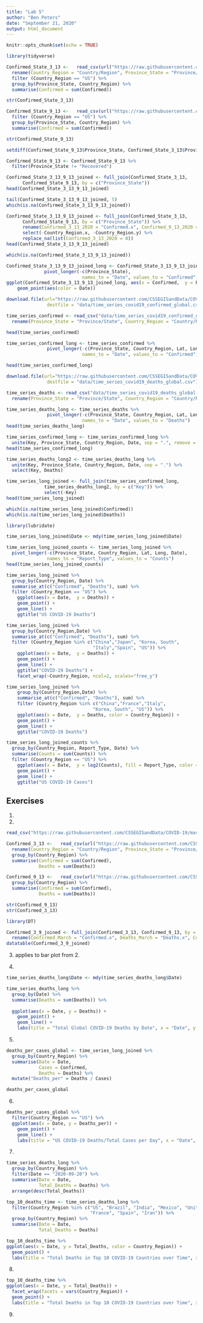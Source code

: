 ```yaml
---
title: "Lab 5"
author: "Ben Peters"
date: "September 21, 2020"
output: html_document
---
```


```r
knitr::opts_chunk$set(echo = TRUE)
```

```r
library(tidyverse)
```

```r
Confirmed_State_3_13 <-   read_csv(url("https://raw.githubusercontent.com/CSSEGISandData/COVID-19/master/csse_covid_19_data/csse_covid_19_daily_reports/03-13-2020.csv")) %>%
  rename(Country_Region = "Country/Region", Province_State = "Province/State") %>% 
  filter (Country_Region == "US") %>% 
  group_by(Province_State, Country_Region) %>% 
  summarise(Confirmed = sum(Confirmed))

str(Confirmed_State_3_13)
```

```r
Confirmed_State_9_13 <-   read_csv(url("https://raw.githubusercontent.com/CSSEGISandData/COVID-19/master/csse_covid_19_data/csse_covid_19_daily_reports/09-13-2020.csv")) %>% 
  filter (Country_Region == "US") %>% 
  group_by(Province_State, Country_Region) %>% 
  summarise(Confirmed = sum(Confirmed)) 

str(Confirmed_State_9_13)
```

```r
setdiff(Confirmed_State_9_13$Province_State, Confirmed_State_3_13$Province_State)
```
```r
Confirmed_State_9_13 <- Confirmed_State_9_13 %>% 
  filter(Province_State != "Recovered")

Confirmed_State_3_13_9_13_joined <- full_join(Confirmed_State_3_13,
      Confirmed_State_9_13, by = c("Province_State"))
head(Confirmed_State_3_13_9_13_joined)
```
```r
tail(Confirmed_State_3_13_9_13_joined, 5)
which(is.na(Confirmed_State_3_13_9_13_joined))
```

```r
Confirmed_State_3_13_9_13_joined <- full_join(Confirmed_State_3_13,
      Confirmed_State_9_13, by = c("Province_State")) %>% 
      rename(Confirmed_3_13_2020 = "Confirmed.x", Confirmed_9_13_2020 = "Confirmed.y") %>% 
      select(-Country_Region.x, -Country_Region.y) %>% 
      replace_na(list(Confirmed_3_13_2020 = 0))
head(Confirmed_State_3_13_9_13_joined)
```

```r
which(is.na(Confirmed_State_3_13_9_13_joined))
```


```r
Confirmed_State_3_13_9_13_joined_long <- Confirmed_State_3_13_9_13_joined %>% 
              pivot_longer(-c(Province_State),
                            names_to = "Date", values_to = "Confirmed")
ggplot(Confirmed_State_3_13_9_13_joined_long, aes(x = Confirmed,  y = Province_State))  + 
    geom_point(aes(color = Date)) 
```

```r
download.file(url="https://raw.githubusercontent.com/CSSEGISandData/COVID-19/master/csse_covid_19_data/csse_covid_19_time_series/time_series_covid19_confirmed_global.csv", 
               destfile = "data/time_series_covid19_confirmed_global.csv")
```

```r
time_series_confirmed <- read_csv("data/time_series_covid19_confirmed_global.csv")%>%
  rename(Province_State = "Province/State", Country_Region = "Country/Region")

head(time_series_confirmed)
```

```r
time_series_confirmed_long <- time_series_confirmed %>% 
               pivot_longer(-c(Province_State, Country_Region, Lat, Long),
                            names_to = "Date", values_to = "Confirmed") 

head(time_series_confirmed_long)
```

```r
download.file(url="https://raw.githubusercontent.com/CSSEGISandData/COVID-19/master/csse_covid_19_data/csse_covid_19_time_series/time_series_covid19_deaths_global.csv", 
               destfile = "data/time_series_covid19_deaths_global.csv")

time_series_deaths <- read_csv("data/time_series_covid19_deaths_global.csv")%>%
  rename(Province_State = "Province/State", Country_Region = "Country/Region")
```

```r
time_series_deaths_long <- time_series_deaths %>% 
               pivot_longer(-c(Province_State, Country_Region, Lat, Long),
                            names_to = "Date", values_to = "Deaths") 
head(time_series_deaths_long)
```

```r
time_series_confirmed_long <- time_series_confirmed_long %>% 
  unite(Key, Province_State, Country_Region, Date, sep = ".", remove = FALSE)
head(time_series_confirmed_long)
```

```r
time_series_deaths_long2 <- time_series_deaths_long %>% 
  unite(Key, Province_State, Country_Region, Date, sep = ".") %>% 
  select(Key, Deaths)
```
```r
time_series_long_joined <- full_join(time_series_confirmed_long,
              time_series_deaths_long2, by = c("Key")) %>% 
              select(-Key)
head(time_series_long_joined)
```
```r
which(is.na(time_series_long_joined$Confirmed))
which(is.na(time_series_long_joined$Deaths))
```

```r
library(lubridate)
```
```r
time_series_long_joined$Date <- mdy(time_series_long_joined$Date)

time_series_long_joined_counts <- time_series_long_joined %>% 
  pivot_longer(-c(Province_State, Country_Region, Lat, Long, Date),
               names_to = "Report_Type", values_to = "Counts")
head(time_series_long_joined_counts)
```

```r
time_series_long_joined %>% 
  group_by(Country_Region, Date) %>% 
  summarise_at(c("Confirmed", "Deaths"), sum) %>% 
  filter (Country_Region == "US") %>% 
    ggplot(aes(x = Date,  y = Deaths)) + 
    geom_point() +
    geom_line() +
    ggtitle("US COVID-19 Deaths")
```

```r
time_series_long_joined %>% 
  group_by(Country_Region,Date) %>% 
  summarise_at(c("Confirmed", "Deaths"), sum) %>% 
  filter (Country_Region %in% c("China","Japan", "Korea, South",
                                "Italy","Spain", "US")) %>% 
    ggplot(aes(x = Date,  y = Deaths)) + 
    geom_point() +
    geom_line() +
    ggtitle("COVID-19 Deaths") +
    facet_wrap(~Country_Region, ncol=2, scales="free_y")
```

```r
time_series_long_joined %>% 
    group_by(Country_Region,Date) %>% 
    summarise_at(c("Confirmed", "Deaths"), sum) %>% 
    filter (Country_Region %in% c("China","France","Italy", 
                                "Korea, South", "US")) %>% 
    ggplot(aes(x = Date,  y = Deaths, color = Country_Region)) + 
    geom_point() +
    geom_line() +
    ggtitle("COVID-19 Deaths")
```

```r
time_series_long_joined_counts %>% 
  group_by(Country_Region, Report_Type, Date) %>% 
  summarise(Counts = sum(Counts)) %>% 
  filter (Country_Region == "US") %>% 
    ggplot(aes(x = Date,  y = log2(Counts), fill = Report_Type, color = Report_Type)) + 
    geom_point() +
    geom_line() +
    ggtitle("US COVID-19 Cases")
```

## Exercises
1.
2.
```r
read_csv("https://raw.githubusercontent.com/CSSEGISandData/COVID-19/master/csse_covid_19_data/csse_covid_19_daily_reports/03-13-2020.csv")
```

```r
Confirmed_3_13 <-   read_csv(url("https://raw.githubusercontent.com/CSSEGISandData/COVID-19/master/csse_covid_19_data/csse_covid_19_daily_reports/03-13-2020.csv")) %>%
  rename(Country_Region = "Country/Region", Province_State = "Province/State") %>% 
  group_by(Country_Region) %>% 
  summarise(Confirmed = sum(Confirmed),
            Deaths = sum(Deaths))

Confirmed_9_13 <-   read_csv(url("https://raw.githubusercontent.com/CSSEGISandData/COVID-19/master/csse_covid_19_data/csse_covid_19_daily_reports/09-13-2020.csv")) %>% 
  group_by(Country_Region) %>% 
  summarise(Confirmed = sum(Confirmed),
            Deaths = sum(Deaths)) 
```

```r
str(Confirmed_9_13)
str(Confirmed_3_13)
```
```r
library(DT)
```

```r
Confirmed_3_9_joined <- full_join(Confirmed_3_13, Confirmed_9_13, by = c("Country_Region")) %>% 
  rename(Confirmed_March = "Confirmed.x", Deaths_March = "Deaths.x", Confirmed_Sep = "Confirmed.y", Deaths_Sep = "Deaths.y")
datatable(Confirmed_3_9_joined)
```

3. applies to bar plot from 2.


4.
```r
time_series_deaths_long$Date <- mdy(time_series_deaths_long$Date)
```

```r
time_series_deaths_long %>% 
  group_by(Date) %>% 
  summarise(Deaths = sum(Deaths)) %>% 
  
  ggplot(aes(x = Date, y = Deaths)) +
    geom_point() +
    geom_line() +
    labs(title = "Total Global COVID-19 Deaths by Date", x = "Date", y = "Deaths")
```

5.
```r
deaths_per_cases_global <- time_series_long_joined %>% 
  group_by(Country_Region) %>% 
  summarise(Date = Date,
            Cases = Confirmed,
            Deaths = Deaths) %>% 
  mutate("Deaths_per" = Deaths / Cases)

deaths_per_cases_global
```

6. 
```r
deaths_per_cases_global %>% 
  filter(Country_Region == "US") %>% 
  ggplot(aes(x = Date, y = Deaths_per)) +
    geom_point() +
    geom_line() +
    labs(title = "US COVID-19 Deaths/Total Cases per Day", x = "Date", y = "Deaths/Total Cases")
```
7.
```r
time_series_deaths_long %>% 
  group_by(Country_Region) %>% 
  filter(Date == "2020-09-20") %>% 
  summarise(Date = Date,
            Total_Deaths = Deaths) %>% 
  arrange(desc(Total_Deaths))
```
```r
top_10_deaths_time <- time_series_deaths_long %>%
  filter(Country_Region %in% c("US", "Brazil", "India", "Mexico", "United Kingdom", "Italy", "Peru",
                               "France", "Spain", "Iran")) %>% 
  group_by(Country_Region) %>% 
  summarise(Date = Date,
            Total_Deaths = Deaths)

top_10_deaths_time %>% 
ggplot(aes(x = Date, y = Total_Deaths, color = Country_Region)) +
  geom_point() +
  labs(title = "Total Deaths in Top 10 COVID-19 Countries over Time", x = "Date", y = "Total Deaths")
```
8.
```r
top_10_deaths_time %>% 
ggplot(aes(x = Date, y = Total_Deaths)) +
  facet_wrap(facets = vars(Country_Region)) +
  geom_point() +
  labs(title = "Total Deaths in Top 10 COVID-19 Countries over Time", x = "Date", y = "Total Deaths")
```
9.

